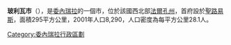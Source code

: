 '''玻利瓦市'''（{{lang-es|Municipio Bolívar}}），是[[委內瑞拉|委內瑞拉]]的一個市，位於該國西北部[[法爾孔州|法爾孔州]]，首府設於[[聖路易斯_(委內瑞拉)|聖路易斯]]，面積295平方公里，2001年人口8,290，人口密度為每平方公里28.1人。

{{coord|11.1211|N|69.6836|W|source:wikidata|display=title}}

{{Venezuela-geo-stub}}
[[Category:委內瑞拉行政區劃|Category:委內瑞拉行政區劃]]